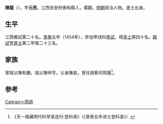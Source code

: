 {{Otheruses|other=名为陳龍的其他人物|陈龙}}

'''陳龍'''（{{bd|1418年||？}}），字'''元亮'''，江西吉安府泰和縣人，儒籍，[[明朝|明朝]]政治人物。進士出身。

== 生平 ==
江西鄉試第二十名。[[景泰|景泰]]五年（1454年），參加甲戌科[[會試|會試]]，得[[貢士|貢士]]第四十名。[[殿試|殿試]]登[[進士|進士]]第二甲第二十三名。

== 家族 ==
曾祖父陳有慶。祖父陳仲亨。父亲陳直，曾任按察司照磨<ref>《天一阁藏明代科举录选刊·登科录》（《景泰五年进士登科录》）</ref>。

==参考==
{{reflist}}

{{景泰五年甲戌科殿試金榜}}

{{Authority control}}

{{DEFAULTSORT:}}
[[Category:陈姓|Category:陈姓]]


{{明朝人物小作品}}